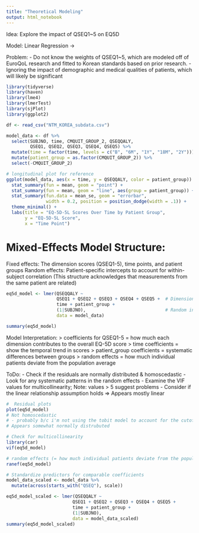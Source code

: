 ```yaml
---
title: "Theoretical Modeling"
output: html_notebook
---
```


Idea: 
Explore the impact of QSEQ1~5 on EQ5D

Model:
Linear Regression -> 

Problem: 
- Do not know the weights of QSEQ1~5, which are modeled off of EuroQoL research 
and fitted to Korean standards based on prior research.
- Ignoring the impact of demographic and medical qualities of patients, which 
will likely be significant

```r
library(tidyverse)
library(haven)
library(lme4)
library(lmerTest)  
library(sjPlot) 
library(ggplot2)
```


```r
df <- read_csv("NTM_KOREA_subdata.csv")

model_data <- df %>%
  select(SUBJNO, time, CMQUIT_GROUP_2, QSEQQALY,
         QSEQ1, QSEQ2, QSEQ3, QSEQ4, QSEQ5) %>%
  mutate(time = factor(time, levels = c("B", "6M", "1Y", "18M", "2Y"))) %>%
  mutate(patient_group = as.factor(CMQUIT_GROUP_2)) %>%
  select(-CMQUIT_GROUP_2)
```
```r
# longitudinal plot for reference
ggplot(model_data, aes(x = time, y = QSEQQALY, color = patient_group)) +
  stat_summary(fun = mean, geom = "point") +
  stat_summary(fun = mean, geom = "line", aes(group = patient_group)) +
  stat_summary(fun.data = mean_se, geom = "errorbar", 
               width = 0.2, position = position_dodge(width = .1)) +
  theme_minimal() +
  labs(title = "EQ-5D-5L Scores Over Time by Patient Group",
       y = "EQ-5D-5L Score",
       x = "Time Point")
```
# Mixed-Effects Model Structure:

Fixed effects: 
The dimension scores (QSEQ1-5), time points, and patient groups
Random effects: 
Patient-specific intercepts to account for within-subject correlation
(This structure acknowledges that measurements from the same patient are related)

```r
eq5d_model <- lmer(QSEQQALY ~ 
                   QSEQ1 + QSEQ2 + QSEQ3 + QSEQ4 + QSEQ5 +  # Dimension scores
                   time + patient_group +                   
                   (1|SUBJNO),                              # Random intercept for each patient
                   data = model_data)

summary(eq5d_model)
```
Model Interpretation:
> coefficients for QSEQ1-5 = how much each dimension contributes to the overall EQ-5D score
> time coefficients = show the temporal trend in scores
> patient_group coefficients = systematic differences between groups
> random effects = how much individual patients deviate from the population average


ToDo: 
- Check if the residuals are normally distributed & homoscedastic
- Look for any systematic patterns in the random effects
- Examine the VIF values for multicollinearity; Note: values > 5 suggest problems
- Consider if the linear relationship assumption holds => Appears mostly linear
```r
#  Residual plots
plot(eq5d_model) 
# Not homoscedastic 
# - probably b/c i'm not using the tobit model to account for the cutoff value of 1.0
# Appears somewhat normally distrubuted

# Check for multicollinearity
library(car)
vif(eq5d_model)

# random effects (= how much individual patients deviate from the population average)
ranef(eq5d_model)
```
```r
# Standardize predictors for comparable coefficients
model_data_scaled <- model_data %>%
  mutate(across(starts_with("QSEQ"), scale))

eq5d_model_scaled <- lmer(QSEQQALY ~ 
                         QSEQ1 + QSEQ2 + QSEQ3 + QSEQ4 + QSEQ5 +
                         time + patient_group +
                         (1|SUBJNO),
                         data = model_data_scaled)
summary(eq5d_model_scaled)
```

